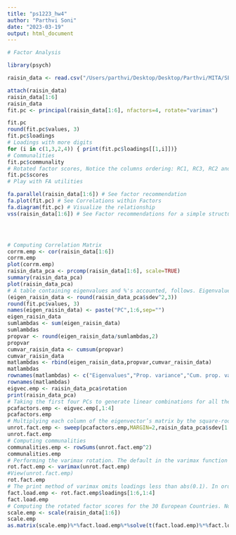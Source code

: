 ```yaml
---
title: "ps1223_hw4"
author: "Parthvi Soni"
date: "2023-03-19"
output: html_document
---
```



```r
# Factor Analysis

library(psych)

raisin_data <- read.csv("/Users/parthvi/Desktop/Desktop/Parthvi/MITA/SEM2/MVA/week 7/Raisin_Dataset.csv", row.names=1)

attach(raisin_data)
raisin_data[1:6]
raisin_data
fit.pc <- principal(raisin_data[1:6], nfactors=4, rotate="varimax")

fit.pc
round(fit.pc$values, 3)
fit.pc$loadings
# Loadings with more digits
for (i in c(1,3,2,4)) { print(fit.pc$loadings[[1,i]])}
# Communalities
fit.pc$communality
# Rotated factor scores, Notice the columns ordering: RC1, RC3, RC2 and RC4
fit.pc$scores
# Play with FA utilities

fa.parallel(raisin_data[1:6]) # See factor recommendation
fa.plot(fit.pc) # See Correlations within Factors
fa.diagram(fit.pc) # Visualize the relationship
vss(raisin_data[1:6]) # See Factor recommendations for a simple structure




# Computing Correlation Matrix
corrm.emp <- cor(raisin_data[1:6])
corrm.emp
plot(corrm.emp)
raisin_data_pca <- prcomp(raisin_data[1:6], scale=TRUE)
summary(raisin_data_pca)
plot(raisin_data_pca)
# A table containing eigenvalues and %'s accounted, follows. Eigenvalues are the sdev^2
(eigen_raisin_data <- round(raisin_data_pca$sdev^2,3))
round(fit.pc$values, 3)
names(eigen_raisin_data) <- paste("PC",1:6,sep="")
eigen_raisin_data
sumlambdas <- sum(eigen_raisin_data)
sumlambdas
propvar <- round(eigen_raisin_data/sumlambdas,2)
propvar
cumvar_raisin_data <- cumsum(propvar)
cumvar_raisin_data
matlambdas <- rbind(eigen_raisin_data,propvar,cumvar_raisin_data)
matlambdas
rownames(matlambdas) <- c("Eigenvalues","Prop. variance","Cum. prop. variance")
rownames(matlambdas)
eigvec.emp <- raisin_data_pca$rotation
print(raisin_data_pca)
# Taking the first four PCs to generate linear combinations for all the variables with four factors
pcafactors.emp <- eigvec.emp[,1:4]
pcafactors.emp
# Multiplying each column of the eigenvector’s matrix by the square-root of the corresponding eigenvalue in order to get the factor loadings
unrot.fact.emp <- sweep(pcafactors.emp,MARGIN=2,raisin_data_pca$sdev[1:4],`*`)
unrot.fact.emp
# Computing communalities
communalities.emp <- rowSums(unrot.fact.emp^2)
communalities.emp
# Performing the varimax rotation. The default in the varimax function is norm=TRUE thus, Kaiser normalization is carried out
rot.fact.emp <- varimax(unrot.fact.emp)
#View(unrot.fact.emp)
rot.fact.emp
# The print method of varimax omits loadings less than abs(0.1). In order to display all the loadings, it is necessary to ask explicitly the contents of the object $loadings
fact.load.emp <- rot.fact.emp$loadings[1:6,1:4]
fact.load.emp
# Computing the rotated factor scores for the 30 European Countries. Notice that signs are reversed for factors F2 (PC2), F3 (PC3) and F4 (PC4)
scale.emp <- scale(raisin_data[1:6])
scale.emp
as.matrix(scale.emp)%*%fact.load.emp%*%solve(t(fact.load.emp)%*%fact.load.emp)





```

